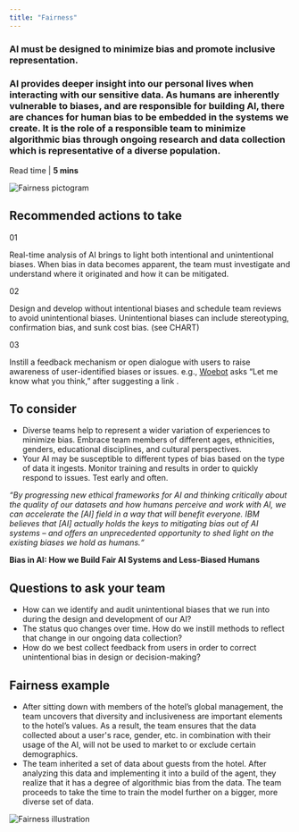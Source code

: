 ```yaml
---
title: "Fairness"
---
```



<Row className="opener">
<Column colSm={3} colMd={6} colLg={7}>

### AI must be designed to minimize bias and promote inclusive representation.

### AI provides deeper insight into our personal lives when interacting with our sensitive data. As humans are inherently vulnerable to biases, and are responsible for building AI, there are chances for human bias to be embedded in the systems we create. It is the role of a responsible team to minimize algorithmic bias through ongoing research and data collection which is representative of a diverse population.

Read time | **5 mins**
</Column>

<Column colSm={1} offsetLg={1} colMd={2} colLg={2}>

![Fairness pictogram](../../images/ethics/fairness/Image_1.png)

</Column>
</Row>

<Row className="hr recommended">
<Column colSm={4}>

## Recommended actions to take

</Column>
<Column colMd={4} colLg={4}>

01

Real-time analysis of AI brings to light both intentional and
unintentional biases. When bias in data becomes apparent, the
team must investigate and understand where it originated and how
it can be mitigated.

</Column>
<Column colMd={4} colLg={4}>

02

Design and develop without intentional biases and schedule team
reviews to avoid unintentional biases. Unintentional biases can
include stereotyping, confirmation bias, and sunk cost bias.
(see CHART)

</Column>
<Column colMd={4} colLg={4}>

03

Instill a feedback mechanism or open dialogue with users to
raise awareness of user-identified biases or issues. e.g.,
<span className="ibm-type-semibold">
<a href="https://woebot.io">Woebot</a>
asks “Let me know what you think,” after suggesting a link
</span>.

</Column>
</Row>



<Row className="hr consider">
<Column colMd={6} colLg={7}>

## To consider

 - Diverse teams help to represent a wider variation of experiences
 to minimize bias. Embrace team members of different ages,
 ethnicities, genders, educational disciplines, and cultural
 perspectives.
 - Your AI may be susceptible to different types of bias based on
 the type of data it ingests. Monitor training and results in
 order to quickly respond to issues. Test early and often.


</Column>

<Column colSm={0} colMd={2} colLg={3} offsetMd={1} noGutterSm>
<Aside>

_“By progressing new ethical frameworks for AI and thinking critically about the quality of our datasets and how humans perceive and work with AI, we can accelerate the [AI] field in a way that will benefit everyone. IBM believes that [AI] actually holds the keys to mitigating bias out of AI systems – and offers an unprecedented opportunity to shed light on the existing biases we hold as humans.“_

**Bias in AI: How we Build Fair AI Systems and Less-Biased Humans**

</Aside>
</Column>
</Row>



<Row className="questions">
<Column colMd={6} colLg={7}>

## Questions to ask your team

 - How can we identify and audit unintentional biases that we run
 into during the design and development of our AI?
 - The status quo changes over time. How do we instill methods to
 reflect that change in our ongoing data collection?
 - How do we best collect feedback from users in order to correct
 unintentional bias in design or decision-making?


</Column>
</Row>



<Row className="example">
<Column colMd={6} colLg={7}>

## Fairness example

 - After sitting down with members of the hotel’s global
 management, the team uncovers that diversity and inclusiveness
 are important elements to the hotel’s values. As a result, the
 team ensures that the data collected about a user's race,
 gender, etc. in combination with their usage of the AI, will not
 be used to market to or exclude certain demographics.
 - The team inherited a set of data about guests from the hotel.
 After analyzing this data and implementing it into a build of
 the agent, they realize that it has a degree of algorithmic bias
 from the data. The team proceeds to take the time to train the
 model further on a bigger, more diverse set of data.


</Column>
</Row>

![Fairness illustration](../../images/ethics/fairness/Image_2.png)
